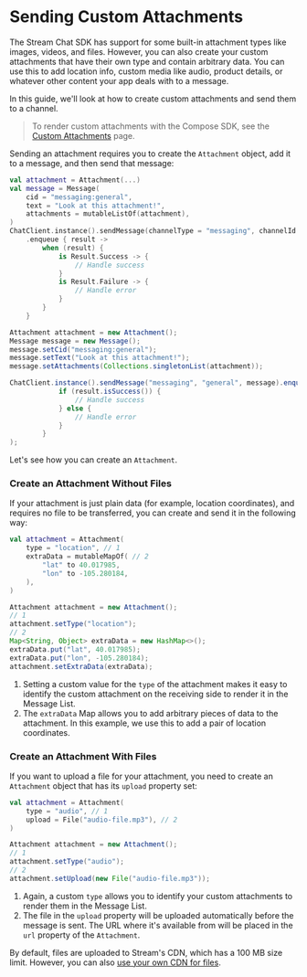 
# Sending Custom Attachments

The Stream Chat SDK has support for some built-in attachment types like images, videos, and files. However, you can also create your custom attachments that have their own type and contain arbitrary data. You can use this to add location info, custom media like audio, product details, or whatever other content your app deals with to a message.

In this guide, we'll look at how to create custom attachments and send them to a channel.

> To render custom attachments with the Compose SDK, see the [Custom Attachments](../../03-compose/06-message-composer/03-custom-attachments.mdx) page.

Sending an attachment requires you to create the `Attachment` object, add it to a message, and then send that message:

<Tabs>
<TabItem value="kotlin" label="Kotlin">

```kotlin
val attachment = Attachment(...)
val message = Message(
    cid = "messaging:general",
    text = "Look at this attachment!",
    attachments = mutableListOf(attachment),
)
ChatClient.instance().sendMessage(channelType = "messaging", channelId = "general", message = message)
    .enqueue { result ->
        when (result) {
            is Result.Success -> {
                // Handle success
            }
            is Result.Failure -> {
                // Handle error
            }
        }
    }
```
</TabItem>

<TabItem value="java" label="Java">

```java
Attachment attachment = new Attachment();
Message message = new Message();
message.setCid("messaging:general");
message.setText("Look at this attachment!");
message.setAttachments(Collections.singletonList(attachment));

ChatClient.instance().sendMessage("messaging", "general", message).enqueue(result -> {
            if (result.isSuccess()) {
                // Handle success
            } else {
                // Handle error
            }
        }
);
```
</TabItem>
</Tabs>

Let's see how you can create an `Attachment`.

### Create an Attachment Without Files

If your attachment is just plain data (for example, location coordinates), and requires no file to be transferred, you can create and send it in the following way:

<Tabs>
<TabItem value="kotlin" label="Kotlin">

```kotlin
val attachment = Attachment(
    type = "location", // 1
    extraData = mutableMapOf( // 2
        "lat" to 40.017985,
        "lon" to -105.280184,
    ),
)
```
</TabItem>

<TabItem value="java" label="Java">

```java
Attachment attachment = new Attachment();
// 1
attachment.setType("location");
// 2
Map<String, Object> extraData = new HashMap<>();
extraData.put("lat", 40.017985);
extraData.put("lon", -105.280184);
attachment.setExtraData(extraData);
```
</TabItem>
</Tabs>

1. Setting a custom value for the `type` of the attachment makes it easy to identify the custom attachment on the receiving side to render it in the Message List.
2. The `extraData` Map allows you to add arbitrary pieces of data to the attachment. In this example, we use this to add a pair of location coordinates.

### Create an Attachment With Files

If you want to upload a file for your attachment, you need to create an `Attachment` object that has its `upload` property set:


<Tabs>
<TabItem value="kotlin" label="Kotlin">

```kotlin
val attachment = Attachment(
    type = "audio", // 1
    upload = File("audio-file.mp3"), // 2
)
```
</TabItem>

<TabItem value="java" label="Java">

```java
Attachment attachment = new Attachment();
// 1
attachment.setType("audio");
// 2
attachment.setUpload(new File("audio-file.mp3"));
```
</TabItem>
</Tabs>

1. Again, a custom `type` allows you to identify your custom attachments to render them in the Message List.
2. The file in the `upload` property will be uploaded automatically before the message is sent. The URL where it's available from will be placed in the `url` property of the `Attachment`.
   
By default, files are uploaded to Stream's CDN, which has a 100 MB size limit. However, you can also [use your own CDN for files](https://getstream.io/chat/docs/android/file_uploads/?language=kotlin#using-your-own-cdn).
